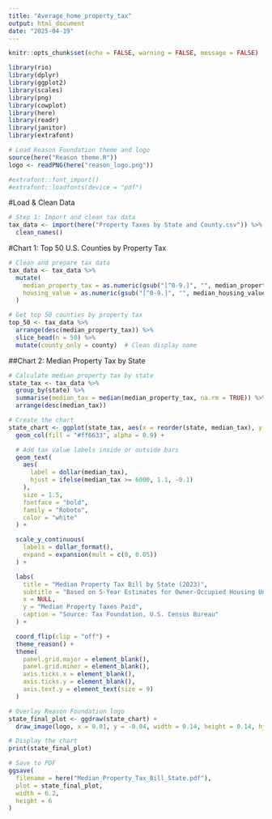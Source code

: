 ```yaml
---
title: "Average_home_property_tax"
output: html_document
date: "2025-04-19"
---
```


```r
knitr::opts_chunk$set(echo = FALSE, warning = FALSE, message = FALSE)

library(rio)
library(dplyr)
library(ggplot2)
library(scales)
library(png)
library(cowplot)
library(here)
library(readr)
library(janitor)
library(extrafont)

# Load Reason Foundation theme and logo
source(here("Reason theme.R"))
logo <- readPNG(here("reason_logo.png"))
```

```r

#extrafont::font_import()
#extrafont::loadfonts(device = "pdf")

```


#Load & Clean Data
```r
# Step 1: Import and clean tax data
tax_data <- import(here("Property Taxes by State and County.csv")) %>% 
  clean_names()

```


#Chart 1: Top 50 U.S. Counties by Property Tax
```r

# Clean and prepare tax data
tax_data <- tax_data %>%
  mutate(
    median_property_tax = as.numeric(gsub("[^0-9.]", "", median_property_taxes_paid_2023_5_year_estimate)),
    housing_value = as.numeric(gsub("[^0-9.]", "", median_housing_value_2023))
  )

# Get top 50 counties by property tax
top_50 <- tax_data %>%
  arrange(desc(median_property_tax)) %>%
  slice_head(n = 50) %>%
  mutate(county_only = county)  # Clean display name

```


##Chart 2: Median Property Tax by State

```r
# Calculate median property tax by state
state_tax <- tax_data %>%
  group_by(state) %>%
  summarise(median_tax = median(median_property_tax, na.rm = TRUE)) %>%
  arrange(desc(median_tax))

# Create the chart
state_chart <- ggplot(state_tax, aes(x = reorder(state, median_tax), y = median_tax)) +
  geom_col(fill = "#ff6633", alpha = 0.9) +

  # Add tax value labels inside or outside bars
  geom_text(
    aes(
      label = dollar(median_tax),
      hjust = ifelse(median_tax >= 6000, 1.1, -0.1)
    ),
    size = 1.5,
    fontface = "bold",
    family = "Roboto",
    color = "white"
  ) +

  scale_y_continuous(
    labels = dollar_format(),
    expand = expansion(mult = c(0, 0.05))
  ) +

  labs(
    title = "Median Property Tax Bill by State (2023)",
    subtitle = "Based on 5-Year Estimates for Owner-Occupied Housing Units",
    x = NULL,
    y = "Median Property Taxes Paid",
    caption = "Source: Tax Foundation, U.S. Census Bureau"
  ) +

  coord_flip(clip = "off") +
  theme_reason() +
  theme(
    panel.grid.major = element_blank(),
    panel.grid.minor = element_blank(),
    axis.ticks.x = element_blank(),
    axis.ticks.y = element_blank(),
    axis.text.y = element_text(size = 9)
  )

```


```r
# Overlay Reason Foundation logo
state_final_plot <- ggdraw(state_chart) +
  draw_image(logo, x = 0.01, y = -0.04, width = 0.14, height = 0.14, hjust = 0, vjust = 0)

# Display the chart
print(state_final_plot)

# Save to PDF
ggsave(
  filename = here("Median_Property_Tax_Bill_State.pdf"),
  plot = state_final_plot,
  width = 6.2,
  height = 6
)


```



